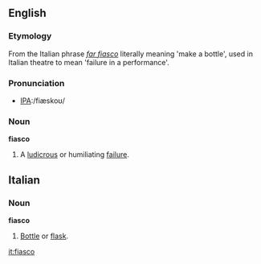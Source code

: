 ==English==

===Etymology===
From the Italian phrase ''[[far fiasco]]'' literally meaning 'make a bottle', used in Italian theatre to mean 'failure in a performance'.

===Pronunciation===
*[[w:International Phonetic Alphabet|IPA]]:/fiæskoʊ/

===Noun===
'''fiasco'''
# A [[ludicrous]] or humiliating [[failure]].

==Italian==

===Noun===
'''fiasco'''
# [[Bottle]] or [[flask]].

[[it:fiasco]]